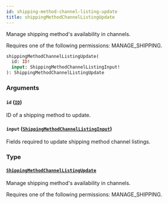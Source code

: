 ```yaml
---
id: shipping-method-channel-listing-update
title: shippingMethodChannelListingUpdate
---
```


Manage shipping method's availability in channels.

Requires one of the following permissions: MANAGE_SHIPPING.

```graphql
shippingMethodChannelListingUpdate(
  id: ID!
  input: ShippingMethodChannelListingInput!
): ShippingMethodChannelListingUpdate
```

### Arguments

#### `id` ([`ID`](../../../developer/api-reference/scalars/id))

ID of a shipping method to update.

#### `input` ([`ShippingMethodChannelListingInput`](../../../developer/api-reference/inputs/shipping-method-channel-listing-input))

Fields required to update shipping method channel listings.

### Type

#### [`ShippingMethodChannelListingUpdate`](../../../developer/api-reference/objects/shipping-method-channel-listing-update)

Manage shipping method's availability in channels.

Requires one of the following permissions: MANAGE_SHIPPING.

